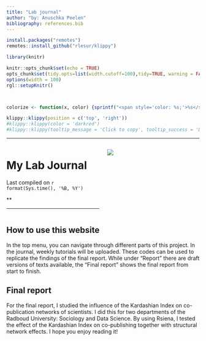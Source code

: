 ```yaml
---
title: "Lab journal"
author: "by: Anuschka Peelen"
bibliography: references.bib
---
```


```r
install.packages("remotes")
remotes::install_github("rlesur/klippy")
```

```r
library(knitr)

knitr::opts_chunk$set(echo = TRUE)
opts_chunk$set(tidy.opts=list(width.cutoff=100),tidy=TRUE, warning = FALSE, message = FALSE,comment = "#>", cache=TRUE, class.source=c("test"), class.output=c("test2"))
options(width = 100)
rgl::setupKnitr()



colorize <- function(x, color) {sprintf("<span style='color: %s;'>%s</span>", color, x) }

```

```r
klippy::klippy(position = c('top', 'right'))
#klippy::klippy(color = 'darkred')
#klippy::klippy(tooltip_message = 'Click to copy', tooltip_success = 'Done')
```

------------------------------------------------------------------------

::: columns
::: {.column width="50%"}
# My Lab Journal

Last compiled on `r format(Sys.time(), '%B, %Y')`

\*\* <br>

------------------------------------------------------------------------
:::

::: {.column width="50%"}
![](/Users/anuschka/Documents/labjournal/docs/images/oefen.jpg)
:::
:::

## How to use this website

In the top menu, you can navigate through different parts of this project. In the journal, weekly tutorials will be uploaded. These codes can be used to replicate the findings of the final report. While under "Report" there are draft versions of texts available, the "Final report" shows the final report from start to finish.

## Final report

For the final report, I studied the influence of the Kardashian Index on co-publication networks of scientists. I did this for two departments of the Radboud University: Sociology and Data Science. By using Rsiena, I tested the effect of the Kardashian Index on co-publishing together with structural network effects. I hope you enjoy reading it!
